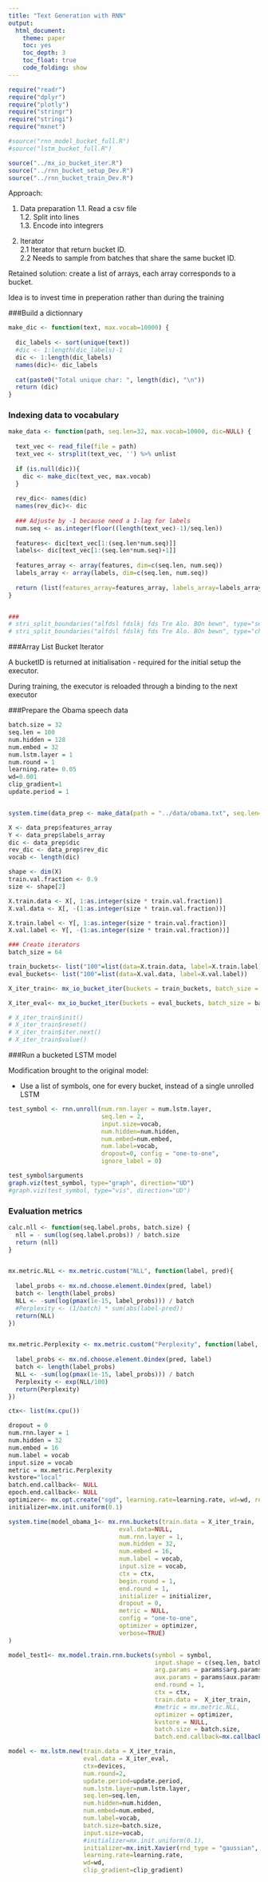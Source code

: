 ```yaml
---
title: "Text Generation with RNN"
output:
  html_document:
    theme: paper
    toc: yes
    toc_depth: 3
    toc_float: true
    code_folding: show
---
```


```r

require("readr")
require("dplyr")
require("plotly")
require("stringr")
require("stringi")
require("mxnet")

#source("rnn_model_bucket_full.R")
#source("lstm_bucket_full.R")

source("../mx_io_bucket_iter.R")
source("../rnn_bucket_setup_Dev.R")
source("../rnn_bucket_train_Dev.R")

```


Approach: 

1. Data preparation
  1.1. Read a csv file  
  1.2. Split into lines  
  1.3. Encode into integrers

2. Iterator  
    2.1 Iterator that return bucket ID.  
    2.2 Needs to sample from batches that share the same bucket ID.

Retained solution: create a list of arrays, each array corresponds to a bucket. 

Idea is to invest time in preperation rather than during the training

###Build a dictionnary 

```r

make_dic <- function(text, max.vocab=10000) {
  
  dic_labels <- sort(unique(text))
  #dic <- 1:length(dic_labels)-1
  dic <- 1:length(dic_labels)
  names(dic)<- dic_labels
  
  cat(paste0("Total unique char: ", length(dic), "\n"))
  return (dic)
}

```


### Indexing data to vocabulary

```r

make_data <- function(path, seq.len=32, max.vocab=10000, dic=NULL) {
  
  text_vec <- read_file(file = path)
  text_vec <- strsplit(text_vec, '') %>% unlist
  
  if (is.null(dic)){
    dic <- make_dic(text_vec, max.vocab)
  }
  
  rev_dic<- names(dic)
  names(rev_dic)<- dic
  
  ### Adjuste by -1 because need a 1-lag for labels
  num.seq <- as.integer(floor((length(text_vec)-1)/seq.len))
  
  features<- dic[text_vec[1:(seq.len*num.seq)]] 
  labels<- dic[text_vec[1:(seq.len*num.seq)+1]]
  
  features_array <- array(features, dim=c(seq.len, num.seq))
  labels_array <- array(labels, dim=c(seq.len, num.seq))
  
  return (list(features_array=features_array, labels_array=labels_array, dic=dic, rev_dic=rev_dic))
}


###
# stri_split_boundaries("alfdsl fdslkj fds Tre Alo. BOn bewn", type="sentence", simplify = T)
# stri_split_boundaries("alfdsl fdslkj fds Tre Alo. BOn bewn", type="character", simplify = T)


```



###Array List Bucket Iterator

A bucketID is returned at initialisation - required for the initial setup the executor. 

During training, the executor is reloaded through a binding to the next executor

###Prepare the Obama speech data

```r

batch.size = 32
seq.len = 100
num.hidden = 128
num.embed = 32
num.lstm.layer = 1
num.round = 1
learning.rate= 0.05
wd=0.001
clip_gradient=1
update.period = 1


system.time(data_prep <- make_data(path = "../data/obama.txt", seq.len=seq.len, dic=NULL))

X <- data_prep$features_array
Y <- data_prep$labels_array
dic <- data_prep$dic
rev_dic <- data_prep$rev_dic
vocab <- length(dic)

shape <- dim(X)
train.val.fraction <- 0.9
size <- shape[2]

X.train.data <- X[, 1:as.integer(size * train.val.fraction)]
X.val.data <- X[, -(1:as.integer(size * train.val.fraction))]

X.train.label <- Y[, 1:as.integer(size * train.val.fraction)]
X.val.label <- Y[, -(1:as.integer(size * train.val.fraction))]

### Create iterators
batch_size = 64

train_buckets<- list("100"=list(data=X.train.data, label=X.train.label))
eval_buckets<- list("100"=list(data=X.val.data, label=X.val.label))

X_iter_train<- mx_io_bucket_iter(buckets = train_buckets, batch_size = batch_size, data_mask_element = 0, shuffle = T)

X_iter_eval<- mx_io_bucket_iter(buckets = eval_buckets, batch_size = batch_size, data_mask_element = 0, shuffle = T)

# X_iter_train$init()
# X_iter_train$reset()
# X_iter_train$iter.next()
# X_iter_train$value()

```


###Run a bucketed LSTM model

Modification brought to the original model: 

  - Use a list of symbols, one for every bucket, instead of a single unrolled LSTM
  

```r

test_symbol <- rnn.unroll(num.rnn.layer = num.lstm.layer,
                          seq.len = 2, 
                          input.size=vocab,
                          num.hidden=num.hidden,
                          num.embed=num.embed,
                          num.label=vocab,
                          dropout=0, config = "one-to-one", 
                          ignore_label = 0)

test_symbol$arguments
graph.viz(test_symbol, type="graph", direction="UD")
#graph.viz(test_symbol, type="vis", direction="UD")

```


### Evaluation metrics

```r

calc.nll <- function(seq.label.probs, batch.size) {
  nll = - sum(log(seq.label.probs)) / batch.size
  return (nll)
}


mx.metric.NLL <- mx.metric.custom("NLL", function(label, pred){
  
  label_probs <- mx.nd.choose.element.0index(pred, label)
  batch <- length(label_probs)
  NLL <- -sum(log(pmax(1e-15, label_probs))) / batch
  #Perplexity <- (1/batch) * sum(abs(label-pred))
  return(NLL)
})


mx.metric.Perplexity <- mx.metric.custom("Perplexity", function(label, pred){
  
  label_probs <- mx.nd.choose.element.0index(pred, label)
  batch <- length(label_probs)
  NLL <- -sum(log(pmax(1e-15, label_probs))) / batch
  Perplexity <- exp(NLL/100)
  return(Perplexity)
})


```


```r

ctx<- list(mx.cpu())

dropout = 0
num.rnn.layer = 1
num.hidden = 32
num.embed = 16
num.label = vocab 
input.size = vocab
metric = mx.metric.Perplexity
kvstore="local"
batch.end.callback<- NULL
epoch.end.callback<- NULL
optimizer<- mx.opt.create("sgd", learning.rate=learning.rate, wd=wd, rescale.grad=1/32)
initializer=mx.init.uniform(0.1)

system.time(model_obama_1<- mx.rnn.buckets(train.data = X_iter_train, 
                               eval.data=NULL,
                               num.rnn.layer = 1, 
                               num.hidden = 32, 
                               num.embed = 16, 
                               num.label = vocab, 
                               input.size = vocab, 
                               ctx = ctx, 
                               begin.round = 1,
                               end.round = 1,
                               initializer = initializer, 
                               dropout = 0, 
                               metric = NULL, 
                               config = "one-to-one", 
                               optimizer = optimizer,
                               verbose=TRUE)
)

model_test1<- mx.model.train.rnn.buckets(symbol = symbol, 
                                         input.shape = c(seq.len, batch.size), 
                                         arg.params = params$arg.params, 
                                         aux.params = params$aux.params, begin.round = 1, 
                                         end.round = 1, 
                                         ctx = ctx, 
                                         train.data =  X_iter_train, 
                                         #metric = mx.metric.NLL, 
                                         optimizer = optimizer, 
                                         kvstore = NULL,
                                         batch.size = batch.size, 
                                         batch.end.callback=mx.callback.log.train.metric(period = 10))

model <- mx.lstm.new(train.data = X_iter_train, 
                     eval.data = X_iter_eval, 
                     ctx=devices,
                     num.round=2, 
                     update.period=update.period,
                     num.lstm.layer=num.lstm.layer, 
                     seq.len=seq.len,
                     num.hidden=num.hidden, 
                     num.embed=num.embed, 
                     num.label=vocab,
                     batch.size=batch.size, 
                     input.size=vocab,
                     #initializer=mx.init.uniform(0.1), 
                     initializer=mx.init.Xavier(rnd_type = "gaussian", factor_type = "in", magnitude = 2), 
                     learning.rate=learning.rate,
                     wd=wd,
                     clip_gradient=clip_gradient)

```


